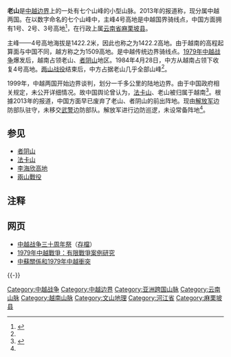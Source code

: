 '''老山'''是[[中越边界|中越边界]]上的一处有七个山峰的小型山脉。2013年的报道称，现分属中越两国。在以数字命名的七个山峰中，主峰4号高地是中越国界骑线点，中国方面拥有1号、2号、3号高地<ref name="a1">{{Cite web |url=http://news.ifeng.com/history/zhongguoxiandaishi/detail_2013_11/29/31662294_1.shtml |title=中越划界为何“法卡山已划给越南”流言四起？ |accessdate=2019-03-03 |author=胡贲 |date=2013-11-29 |work= |publisher=凤凰网，来源：南方周末（2009年12月3日） |language=Zh-hans |archive-date=2020-05-19 |archive-url=https://web.archive.org/web/20200519082327/http://news.ifeng.com/history/zhongguoxiandaishi/detail_2013_11/29/31662294_1.shtml |dead-url=yes }}</ref>，在行政上属[[云南省|云南省]][[麻栗坡县|麻栗坡县]]。

主峰——4号高地海拔是1422.2米，因此也称之为1422.2高地。由于越南的高程起算面与中国不同，越方称之为1509高地。是中越传统边界骑线点。[[1979年中越战争|1979年中越战争]]爆发后，越南占领老山、[[者阴山|者阴山]]地区。1984年4月28日，中方从越南占领下收复4号高地。[[两山战役|两山战役]]结束后，中方占据老山几乎全部山峰<ref name="a1"/>。

1999年，中越两国开始边界谈判，划分一千多公里的陆地边界。由于中国政府相关规定，未公开详细情况。故中国舆论曾认为，[[法卡山|法卡山]]、老山被归属于越南<ref>{{Cite web |url=http://www.sohu.com/a/274628433_477856 |title=探秘丨中国为什么归还法卡山 |accessdate=2019-03-03 |author= |date=2018-11-11 |work= |publisher=搜狐网 |language=Zh-hans |archive-date=2019-06-03 |archive-url=https://web.archive.org/web/20190603043203/http://www.sohu.com/a/274628433_477856 |dead-url=no }}</ref>。根據2013年的报道，中国方面早已废弃了老山、者阴山的前出阵地。现由[[中国人民解放军|解放军]]边防部队驻守，未移交[[武警|武警]]边防部队。解放军进行边防巡逻，未设常备阵地<ref name="a1"/>。

== 参见 ==
*[[者阴山|者阴山]]
*[[法卡山|法卡山]]
*[[李海欣高地|李海欣高地]]
*[[兩山戰役|兩山戰役]]

== 注释 ==
{{Reflist}}

== 网页 ==
* [http://www.hecaitou.net/?p=4838 中越战争三十周年祭]{{dead link}}（[http://web.archive.org/web/20090303230430/http://www.hecaitou.net/?p=4838 存檔]）
* [https://web.archive.org/web/20041208070849/http://www.bharat-rakshak.com/MONITOR/ISSUE3-3/bakshi.html 1979年中越戰爭：有限戰爭案例研究]
* [http://www.vietnam.ttu.edu/events/1996_Symposium/96papers/elleviet.htm 中蘇關係和1979年中越衝突] {{Wayback|url=http://www.vietnam.ttu.edu/events/1996_Symposium/96papers/elleviet.htm |date=20210109132309 }}

{{-}}
{{Cold War}}
{{中越边境冲突}}
{{PRC conflicts}}

[[Category:中越战争|Category:中越战争]]
[[Category:中越边界|Category:中越边界]]
[[Category:亚洲跨国山脉|Category:亚洲跨国山脉]]
[[Category:云南山脉|Category:云南山脉]]
[[Category:越南山脉|Category:越南山脉]]
[[Category:文山地理|Category:文山地理]]
[[Category:河江省|Category:河江省]]
[[Category:麻栗坡县|Category:麻栗坡县]]